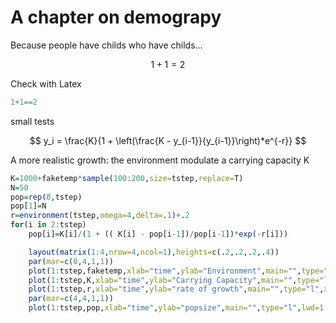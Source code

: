 # A chapter on demograpy

Because people have childs who have childs...

$$ 1+1=2 $$

Check with Latex
```r
1+1==2
```

small tests


$$ y_i = \frac{K}{1 + \left(\frac{K - y_{i-1}}{y_{i-1}}\right)*e^{-r}} $$

A more realistic growth: the environment modulate a carrying capacity K

```r

K=1000+faketemp*sample(100:200,size=tstep,replace=T)
N=50
pop=rep(0,tstep)
pop[1]=N
r=environment(tstep,omega=4,delta=.1)+.2
for(i in 2:tstep)
    pop[i]=K[i]/(1 + (( K[i] - pop[i-1])/pop[i-1])*exp(-r[i]))
```

```r

    layout(matrix(1:4,nrow=4,ncol=1),heights=c(.2,.2,.2,.4))
    par(mar=c(0,4,1,1))
    plot(1:tstep,faketemp,xlab="time",ylab="Environment",main="",type="l",xaxt="n",frame.plot=F,col="blue")
    plot(1:tstep,K,xlab="time",ylab="Carrying Capacity",main="",type="l",xaxt="n",frame.plot=F,col="green")
    plot(1:tstep,r,xlab="time",ylab="rate of growth",main="",type="l",xaxt="n",frame.plot=F,col="red")
    par(mar=c(4,4,1,1))
    plot(1:tstep,pop,xlab="time",ylab="popsize",main="",type="l",lwd=1.5,frame.plot=F)
```

